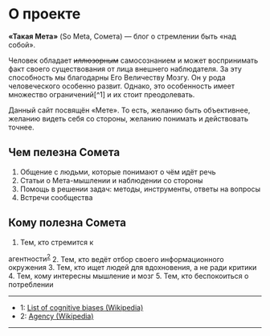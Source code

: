 
# О проекте

**«Такая Мета»** (So Meta, Сомета) — блог о стремлении быть «над собой».

Человек обладает ~~иллюзорным~~ самосознанием и может воспринимать факт своего существования от лица внешнего наблюдателя. За эту способность мы благодарны Его Величеству Мозгу. Он у рода человеческого особенно развит. Однако, это особенность имеет множество ограничений[^1] и их стоит преодолевать.

Данный сайт посвящён «Мете». То есть, желанию быть объективнее, желанию видеть себя со стороны, желанию понимать и действовать точнее.

## Чем пелезна Сомета

1. Общение с людьми, которые понимают о чём идёт речь
2. Статьи о Мета-мышлении и наблюдении со стороны
3. Помощь в решении задач: методы, инструменты, ответы на вопросы
4. Встречи сообщества

## Кому полезна Сомета

1. Тем, кто стремится к 
  <Tooltip  title="Агентность — способность человека к самостоятельному действию и к осознанному выбору" position="top" delay={333} theme="light">
    <span style={{textDecoration: "underline dashed"}}>агентности</span><sup><a href="#fn-2">2</a></sup>
  </Tooltip>
2. Тем, кто ведёт отбор своего информационного окружения
3. Тем, кто ищет людей для вдохновения, а не ради критики
4. Тем, кому интересны мышление и мозг
5. Тем, кто беспокоиться о потреблении

---
- <a name="fn-1">1</a>: <a href="https://www.wikiwand.com/en/List_of_cognitive_biases">List of cognitive biases (Wikipedia)</a>
- <a name="fn-2">2</a>: <a href="https://www.wikiwand.com/en/Agency_(sociology)">Agency (Wikipedia)</a>

---
<CommentsBlock 
  pathName = '/about'
  postId = 'about'
  postTitle = 'about'
/>